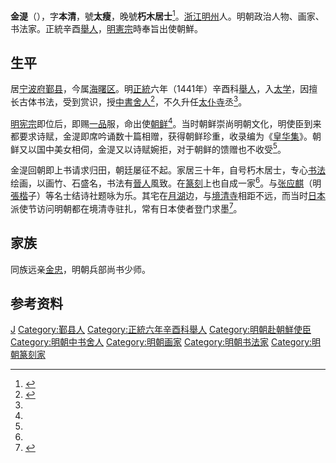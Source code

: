 '''金湜'''（{{bd|？||？|}}），字'''本清'''，號'''太瘦'''，晚號'''朽木居士'''<ref name="jin">{{cite web |url=http://www.nbdaj.gov.cn/dandt/ysrw/mc/200712/t20071226_6267.html |title=金湜 |publisher=甬上人物 |date=2015-04-27 |access-date=2016-02-14 |archive-date=2016-03-03 |archive-url=https://web.archive.org/web/20160303035214/http://www.nbdaj.gov.cn/dandt/ysrw/mc/200712/t20071226_6267.html |dead-url=no }}</ref>。[[浙江|浙江]][[明州|明州]]人。明朝政治人物、画家、书法家。正統辛酉[[舉人|舉人]]，[[明憲宗|明憲宗]]時奉旨出使朝鮮。

==生平==
居[[宁波府|宁波府]][[鄞县|鄞县]]，今属[[海曙区|海曙区]]。明[[正统_(年号)|正統]]六年（1441年）辛酉科[[舉人|舉人]]，入[[太学|太学]]，因擅长古体书法，受到赏识，授[[中書舍人|中書舍人]]<ref name="jin record">{{cite web |url=http://www.sealbank.net/m2MainFind.asp?LM=2&L1=1&L2=2&L3=0&LS=C&SRCHTXT=N1101&SK=MV |title=金湜（本清） |publisher=印學在線 |accessdate=2016-02-14 |archive-date=2019-07-01 |archive-url=https://web.archive.org/web/20190701070247/http://www.sealbank.net/m2MainFind.asp?LM=2&L1=1&L2=2&L3=0&LS=C&SRCHTXT=N1101&SK=MV |dead-url=no }}</ref>，不久升任[[太仆寺|太仆寺]]丞<ref name="jin"/>。

[[明宪宗|明宪宗]]即位后，即赐[[一品|一品]]服，命出使[[朝鲜|朝鲜]]<ref name="jin record"/>。当时朝鲜崇尚明朝文化，明使臣到来都要求诗赋，金湜即席吟诵数十篇相赠，获得朝鲜珍重，收录编为《[[皇华集|皇华集]]》。朝鲜又以国中美女相伺，金湜又以诗赋婉拒，对于朝鲜的馈赠也不收受<ref name="jin"/>。

金湜回朝即上书请求归田，朝廷屡征不起。家居三十年，自号朽木居士，专心[[书法|书法]]绘画，以画竹、石盛名，书法有[[晋朝|晉人]]風致。在[[篆刻|篆刻]]上也自成一家<ref name="jin record"/>。与[[张应麒|张应麒]]（明[[張楷_(明朝)|張楷]]子）等名士结诗社题咏为乐。其宅在[[月湖|月湖]]边，与[[境清寺|境清寺]]相距不远，而当时[[日本|日本]]派使节访问明朝都在境清寺驻扎，常有日本使者登门求墨<ref>{{cite web |url=http://study.ccln.gov.cn/fenke/zhengzhixue/zzjpwz/zzzwzzs/90010-4.shtml |title=日本室町时代禅僧日记中的中国情报 |publisher=《复旦学报：社会科学版》 |author=朱莉丽 |date=2014-07-07 |access-date=2016-02-14 |archive-url=https://web.archive.org/web/20160223053717/http://study.ccln.gov.cn/fenke/zhengzhixue/zzjpwz/zzzwzzs/90010-4.shtml |archive-date=2016-02-23 |dead-url=yes }}</ref>。

== 家族 ==
同族远亲[[金忠_(明朝尚書)|金忠]]，明朝兵部尚书少师。

== 参考资料 ==
{{reflist|2}}

{{Authority control}}

{{DEFAULTSORT:Jin金}}
[[Category:金姓|J]]
[[Category:鄞县人|Category:鄞县人]]
[[Category:正統六年辛酉科舉人|Category:正統六年辛酉科舉人]]
[[Category:明朝赴朝鮮使臣|Category:明朝赴朝鮮使臣]]
[[Category:明朝中书舍人|Category:明朝中书舍人]]
[[Category:明朝画家|Category:明朝画家]]
[[Category:明朝书法家|Category:明朝书法家]]
[[Category:明朝篆刻家|Category:明朝篆刻家]]